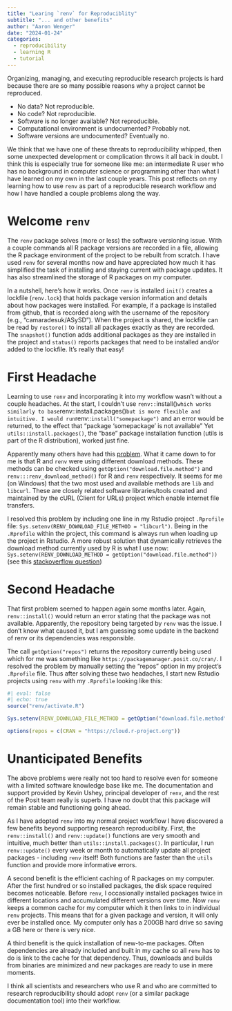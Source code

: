 ---
title: "Learing `renv` for Reproduciblity"
subtitle: "... and other benefits"
author: "Aaron Wenger"
date: "2024-01-24"
categories:
  - reproducibility
  - learning R
  - tutorial
---

Organizing, managing, and executing reproducible research projects is hard because there are so many possible reasons why a project cannot be reproduced.

  - No data? Not reproducible.
  - No code? Not reproducible.
  - Software is no longer available? Not reproducible.
  - Computational environment is undocumented? Probably not.
  - Software versions are undocumented? Eventually no.
    
We think that we have one of these threats to reproducibility whipped, then some unexpected development or complication throws it all back in doubt.
I think this is especially true for someone like me: an intermediate R user who has no background in computer science or programming other than what I have learned on my own in the last couple years.
This post reflects on my learning how to use `renv` as part of a reproducible research workflow and how I have handled a couple problems along the way.

# Welcome `renv`

The `renv` package solves (more or less) the software versioning issue.
With a couple commands all R package versions are recorded in a file, allowing the R package environment of the project to be rebuilt from scratch.
I have used `renv` for several months now and have appreciated how much it has simplified the task of installing and staying current with package updates.
It has also streamlined the storage of R packages on my computer.

In a nutshell, here's how it works.
Once `renv` is installed `init()` creates a lockfile (`renv.lock`) that holds package version information and details about how packages were installed.
For example, if a package is installed from github, that is recorded along with the username of the repository (e.g., "camaradesuk/ASySD").
When the project is shared, the lockfile can be read by `restore()` to install all packages exactly as they are recorded.
The `snapshot()` function adds additional packages as they are installed in the project and `status()` reports packages that need to be installed and/or added to the lockfile.
It's really that easy! 

# First Headache

Learning to use `renv` and incorporating it into my workflow wasn't without a couple headaches.
At the start, I couldn't use `renv::`install()` which works similarly to base `renv::install.packages()` but is more flexible and intuitive.
I would run `renv::`install("somepackage")` and an error would be returned, to the effect that "package 'somepackage' is not available"
Yet `utils::install.packages()`, the "base" package installation function (utils is part of the R distribution), worked just fine.

Apparently many others have had this [problem](https://community.rstudio.com/t/cant-install-packages-with-renv/96696). 
What it came down to for me is that R and `renv` were using different download methods.
These methods can be checked using `getOption("download.file.method")` and `renv:::renv_download_method()` for R and `renv` respectively.
It seems for me (on Windows) that the two most used and available methods are `lib` and `libcurl`.
These are closely related software libraries/tools created and maintained by the cURL (Client for URLs) project which enable internet file transfers.

I resolved this problem by including one line in my Rstudio project `.Rprofile` file: `Sys.setenv(RENV_DOWNLOAD_FILE_METHOD = "libcurl")`.
Being in the `.Rprofile` within the project, this command is always run when loading up the project in Rstudio.
A more robust solution that dynamically retrieves the download method currently used by R is what I use now: `Sys.setenv(RENV_DOWNLOAD_METHOD = getOption("download.file.method"))`
(see this [stackoverflow question](https://stackoverflow.com/questions/73759605/r-renv-suddently-broke-and-now-i-cant-download-any-packages))

# Second Headache

That first problem seemed to happen again some months later.
Again, `renv::install()` would return an error stating that the package was not available.
Apparently, the repository being targeted by `renv` was the issue.
I don't know what caused it, but I am guessing some update in the backend of renv or its dependencies was responsible.

The call `getOption("repos")` returns the repository currently being used which for me was something like `https://packagemanager.posit.co/cran/`.
I resolved the problem by manually setting the "repos" option in my project's `.Rprofile` file.
Thus after solving these two headaches, I start new Rstudio projects using `renv` with my `.Rprofile` looking like this:

```{r}
#| eval: false
#| echo: true
source("renv/activate.R")

Sys.setenv(RENV_DOWNLOAD_FILE_METHOD = getOption("download.file.method"))

options(repos = c(CRAN = "https://cloud.r-project.org"))
```

# Unanticipated Benefits

The above problems were really not too hard to resolve even for someone with a limited software knowledge base like me.
The documentation and support provided by Kevin Ushey, principal developer of `renv`, and the rest of the Posit team really is superb.
I have no doubt that this package will remain stable and functioning going ahead.

As I have adopted `renv` into my normal project workflow I have discovered a few benefits beyond supporting research reproducibility.
First, the `renv::install()` and `renv::update()` functions are very smooth and intuitive, much better than `utils::install.packages()`.
In particular, I run `renv::update()` every week or month to automatically update all project packages - including `renv` itself!
Both functions are faster than the `utils` function and provide more informative errors.

A second benefit is the efficient caching of R packages on my computer.
After the first hundred or so installed packages, the disk space required becomes noticeable.
Before `renv`, I occasionally installed packages twice in different locations and accumulated different versions over time.
Now `renv` keeps a common cache for my computer which it then links to in individual `renv` projects.
This means that for a given package and version, it will only ever be installed once.
My computer only has a 200GB hard drive so saving a GB here or there is very nice.

A third benefit is the quick installation of new-to-me packages.
Often dependencies are already included and built in my cache so all `renv` has to do is link to the cache for that dependency.
Thus, downloads and builds from binaries are minimized and new packages are ready to use in mere moments.

I think all scientists and researchers who use R and who are committed to research reproducibility should adopt `renv` (or a similar package documentation tool) into their workflow.
